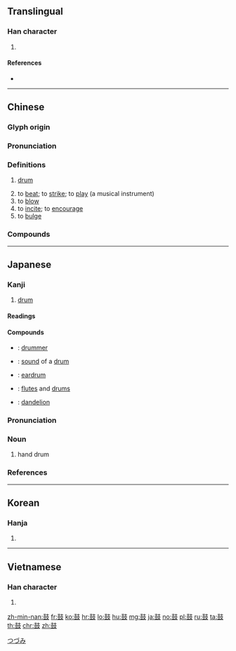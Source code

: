 {{character info/new}}
{{also|皼}}
==Translingual==
{{stroke order|type=animate}}

===Han character===
{{Han char|rn=207|rad=鼓|as=00|sn=13|four=44147|canj=GTJE|ids=⿰壴支}}

# {{mul-kangxi radical-def}}

====References====
* {{Han ref|kx=1526.010|dkj=48330|dj=2061.150|hdz=74763.010|uh=9F13|ud=40723|bh=B9AA|bd=47530}}

----

==Chinese==
{{zh-forms}}

===Glyph origin===
{{Han etym}}

===Pronunciation===
{{zh-pron
|m=gǔ
|c=gu2
|h=pfs=kú
|md=gū
|mn=kó͘
|w=2ku
|mc=y
|oc=y
|cat=n,v
}}

===Definitions===
{{zh-hanzi}}

# {{lb|zh|musical instrument}} [[drum]]
# to [[beat]]; to [[strike]]; to [[play]] (a musical instrument)
# to [[blow]]
# to [[incite]]; to [[encourage]]
# to [[bulge]]

===Compounds===
{{zh-der|煤氣鼓|吹鼓手|京津大鼓|偃旗息鼓|兩部鼓吹|小鼓|布鼓雷門|伐鼓|密鑼緊鼓|大鼓書|何鼓|伯牙鼓琴|博郎鼓|京韻大鼓|三更四鼓|一鼓作氣|太公鼓刀|三鼓|太平鼓|堠鼓|信鼓|傳鼓|愛的鼓勵|單皮鼓|嚴鼓|卷旗息鼓|弄車鼓|怨鼓|串鼓|套鼓|巴郎鼓|山東大鼓|一鼓一板|京東大鼓|不琅鼓|八角鼓|定音鼓|一鼓而下|大鼓陣|庸鼓|大鼓|大鑼大鼓|大張旗鼓|大力鼓吹|勃浪鼓|堂鼓|圓鼓鼓|含哺鼓腹|君桴臣鼓|夕陽簫鼓|博浪鼓|偃旗臥鼓|漏鼓|散堂鼓|梨花大鼓|揚鑼搗鼓|掀風鼓浪|打鼓|法鼓|擂鼓三通|打退堂鼓|東北大鼓|枹鼓|攛鼓兒|津鼓|搖脣鼓舌|撥浪鼓|朝鐘暮鼓|波浪鼓|戍鼓|拍鼓|打花鼓|滑稽大鼓|揚幡擂鼓|擊鼓|暮鼓晨鐘|拊鼓|敲邊鼓|手鼓|爭頭鼓腦|登聞鼓|更鼓|桴鼓|打鼓兒的|掉舌鼓脣|歡忻鼓舞|打竄鼓|河鼓|掩旗息鼓|搖吻鼓舌|社鼓|漁陽鞞鼓|搗鼓|旗鼓相當|石鼓文|石鼓|打著竄鼓|播郎鼓|拋金棄鼓|朝歌鼓刀|烽鼓|旗鼓|搖鈴打鼓|櫜弓臥鼓|戰鼓|歡欣鼓舞|擊鼓申冤|揚鈴打鼓|氣鼓鼓|書鼓|擂鼓鳴金|犁鏵大鼓|旗鼓相望|打邊鼓|梅花大鼓|擂鼓|潑浪鼓|搖旗鼓譟|抬鼓弄|敲鑼打鼓|敲鑼擊鼓|木板大鼓|氣鼓撓刀|擊壤鼓腹|打獵鼓|搖旗擂鼓|板鼓|會鼓|氣鼓|打鼓津頭|打水鼓|搖旗打鼓|擂鼓篩鑼|禁鼓|棋鼓|梆鼓|枹鼓相應|扁鼓|樂亭大鼓|漁鼓|更鼓敲盡|晨鐘暮鼓|敗鼓之皮|擊鼓罵曹|撦鼓奪旗|畫鼓|打鼓說書|鳴鼓大噪|鬧喪鼓兒|羯鼓催花|鼓鼓的|花鼓戲|鼓詞|鼓琴悲|鼓脣搖舌|鼉皮鼓|膠柱鼓瑟|象腳鼓|車鼓弄|鳳陽花鼓|金鼓|鼓脹|鼓瑟焚香|鼓翼|鼓膜|跳鼓陣|金鼓雷鳴|鼓盆歌|鼓膜炎|臘鼓|車鼓陣|鐘鼓|鼓風爐|鼓瑟|鼓腹而遊|貨郎鼓|鼓點子|西河大鼓|鼓腦爭頭|鼓子詞|魚鼓簡板|重整旗鼓|鼓手|鼓枻|羯鼓|鼓動風潮|跨鼓舞|鼓勇直行|鼓噪|鼙鼓雷鳴|鼙鼓|鼕鼕鼓|鼓鼙|鼓鼓囊囊|鼓風|鼓鑄|鼓鍾|鼓錘|鼓鈸|鼓譟|鼓角|鼓舞歡欣|鼓舞|鼓舌搖脣|鼓舌|鼓興|鼓腹含哺|鼓聲|鼓簧|鼓篋|鼓盆而歌|鼓盆之戚|鼓浪嶼|鼓樓|鼓樂喧天|鼓板|鼓書|鼓搗|鼓掌歡呼|鼓掌|鼓惑|鼓床|鼓室|鼓子曲|鼓姬|鼓吹鳴蛙|鼓吹樂|鼓吹弦|鼓勵|鼓動|鼓刀|鼓令|鼓下|鼉鼓|頭手鼓|黃門鼓吹|設鼓懸鐘|鳴鼓而攻|鳴天鼓|魚鼓道情|魚鼓|風鼓|臘鼓頻催|街鼓|鼓樂|鼓師|鼓腹|說鼓書|詩腸鼓吹|花盆鼓|鐵片大鼓|訝鼓|臥鼓偃旗|鞔鼓|鞀鼓|花鼓|鼓藻|緊鑼密鼓|腰鼓|雷鼓|臥旗息鼓|陶鎔鼓鑄|鼓風機|鼓琴|蛙鼓蟲吟|長鼓|鐵板大鼓|鑼鼓喧天|鑼鼓經|鑼鼓|鼓盆|鼓笛|銅鼓|鈴鼓|金鼓齊鳴|金鼓喧天|重振旗鼓|莊子鼓盆|邊鼓|鼓舌如簧|非洲鼓|聽鼓|退堂鼓|鼓兒詞|金鼓連天|跨鼓|鼓翮|警鼓|簧鼓|鼓吹|花奴羯鼓|鉦鼓|鳴金擊鼓|蒙在鼓裡|諫鼓|藍鼓藻|釁鼓}}

{{zh-cat|Musical instruments}}

----

==Japanese==

===Kanji===
{{ja-kanji|grade=c|rs=鼓00}}

# [[drum]]

====Readings====
{{ja-readings|goon=[[く]] (ku)|kanon=[[こ]] (ko)|kun=[[つづみ]] (tsudumi)}}

====Compounds====
{{der-top|Compounds}}
* {{ja-r|鼓手|こしゅ}}: [[drummer]]
* {{ja-r|鼓声|こせい}}: [[sound]] of a [[drum]]
* {{ja-r|鼓膜|こまく}}: [[eardrum]]
* {{ja-r|簫鼓|しょうこ}}: [[flute]]s and [[drum]]s
* {{ja-r|鼓草|つづみぐさ}}: [[dandelion]]
{{der-bottom}}

{{wikipedia|lang=ja}}
{{ja-kanjitab|つづみ|yomi=k}}

===Pronunciation===
{{ja-pron|yomi=k|つづみ|acc=3|acc_ref=DJR,NHK|acc2=0|acc2_ref=DJR}}

===Noun===
{{ja-noun|つづみ}}

# hand drum

===References===
<references/>

[[Category:ja:Musical instruments|つづみ]]

----

==Korean==

===Hanja===
{{ko-hanja|hangeul=고|eumhun=|rv=go (or gu, in the case of [[janggu]])|mr=ko|y=ko}}

# {{defn|lang=ko|sort=鼓00}}

----

==Vietnamese==

===Han character===
{{vi-hantu|[[cổ]]|rs=鼓00}}

# {{defn|lang=vi|sort=鼓00}}

[[Category:CJKV radicals| ]]

[[zh-min-nan:鼓]]
[[fr:鼓]]
[[ko:鼓]]
[[hr:鼓]]
[[lo:鼓]]
[[hu:鼓]]
[[mg:鼓]]
[[ja:鼓]]
[[no:鼓]]
[[pl:鼓]]
[[ru:鼓]]
[[ta:鼓]]
[[th:鼓]]
[[chr:鼓]]
[[zh:鼓]]
